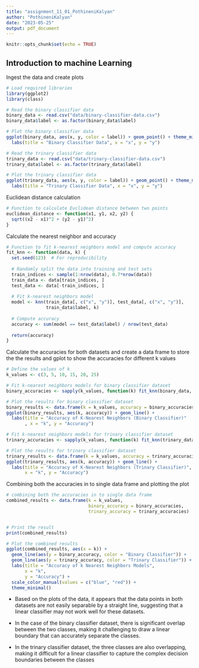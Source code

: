 ```yaml
---
title: "assignment_11_01_PothineniKalyan"
author: "PothineniKalyan"
date: "2023-05-25"
output: pdf_document
---
```


```r
knitr::opts_chunk$set(echo = TRUE)
```

## Introduction to machine Learning 

Ingest the data and create plots

```r
# Load required libraries
library(ggplot2)
library(class)

# Read the binary classifier data
binary_data <- read.csv("data/binary-classifier-data.csv")
binary_data$label <- as.factor(binary_data$label)

# Plot the binary classifier data
ggplot(binary_data, aes(x, y, color = label)) + geom_point() + theme_minimal() +
  labs(title = "Binary Classifier Data", x = "x", y = "y")

# Read the trinary classifier data
trinary_data <- read.csv("data/trinary-classifier-data.csv")
trinary_data$label <- as.factor(trinary_data$label)

# Plot the trinary classifier data
ggplot(trinary_data, aes(x, y, color = label)) + geom_point() + theme_minimal() +
  labs(title = "Trinary Classifier Data", x = "x", y = "y")

```

Euclidean distance calculation

```r
# Function to calculate Euclidean distance between two points
euclidean_distance <- function(x1, y1, x2, y2) {
  sqrt((x2 - x1)^2 + (y2 - y1)^2)
}
```

Calculate the nearest neighbor and accuracy 

```r
# Function to fit k-nearest neighbors model and compute accuracy
fit_knn <- function(data, k) {
  set.seed(123)  # For reproducibility
  
  # Randomly split the data into training and test sets
  train_indices <- sample(1:nrow(data), 0.7*nrow(data))
  train_data <- data[train_indices, ]
  test_data <- data[-train_indices, ]
  
  # Fit k-nearest neighbors model
  model <- knn(train_data[, c("x", "y")], test_data[, c("x", "y")], 
               train_data$label, k)
  
  # Compute accuracy
  accuracy <- sum(model == test_data$label) / nrow(test_data)
  
  return(accuracy)
}
```

Calculate the accuracies for both datasets and create a data frame to store the the results and gplot to show the accuracies for different k values

```r
# Define the values of k
k_values <- c(3, 5, 10, 15, 20, 25)

# Fit k-nearest neighbors models for binary classifier dataset
binary_accuracies <- sapply(k_values, function(k) fit_knn(binary_data, k))

# Plot the results for binary classifier dataset
binary_results <- data.frame(k = k_values, accuracy = binary_accuracies)
ggplot(binary_results, aes(k, accuracy)) + geom_line() +
  labs(title = "Accuracy of K-Nearest Neighbors (Binary Classifier)"
       , x = "k", y = "Accuracy")

# Fit k-nearest neighbors models for trinary classifier dataset
trinary_accuracies <- sapply(k_values, function(k) fit_knn(trinary_data, k))

# Plot the results for trinary classifier dataset
trinary_results <- data.frame(k = k_values, accuracy = trinary_accuracies)
ggplot(trinary_results, aes(k, accuracy)) + geom_line() +
  labs(title = "Accuracy of K-Nearest Neighbors (Trinary Classifier)", 
       x = "k", y = "Accuracy")
```


Combining both the accuracies in to single data frame and plotting the plot

```r
# combining both the accuracies in to single data frame
combined_results <- data.frame(k = k_values,
                               binary_accuracy = binary_accuracies,
                               trinary_accuracy = trinary_accuracies)


# Print the result
print(combined_results)

# Plot the combined results
ggplot(combined_results, aes(x = k)) +
  geom_line(aes(y = binary_accuracy, color = "Binary Classifier")) +
  geom_line(aes(y = trinary_accuracy, color = "Trinary Classifier")) +
  labs(title = "Accuracy of k Nearest Neighbors Models",
       x = "k",
       y = "Accuracy") +
  scale_color_manual(values = c("blue", "red")) +
  theme_minimal()
```

- Based on the plots of the data, it appears that the data points in both datasets are not easily separable by a straight line, suggesting that a linear classifier may not work well for these datasets.

- In the case of the binary classifier dataset, there is significant overlap between the two classes, making it challenging to draw a linear boundary that can accurately separate the classes.

- In the trinary classifier dataset, the three classes are also overlapping, making it difficult for a linear classifier to capture the complex decision boundaries between the classes